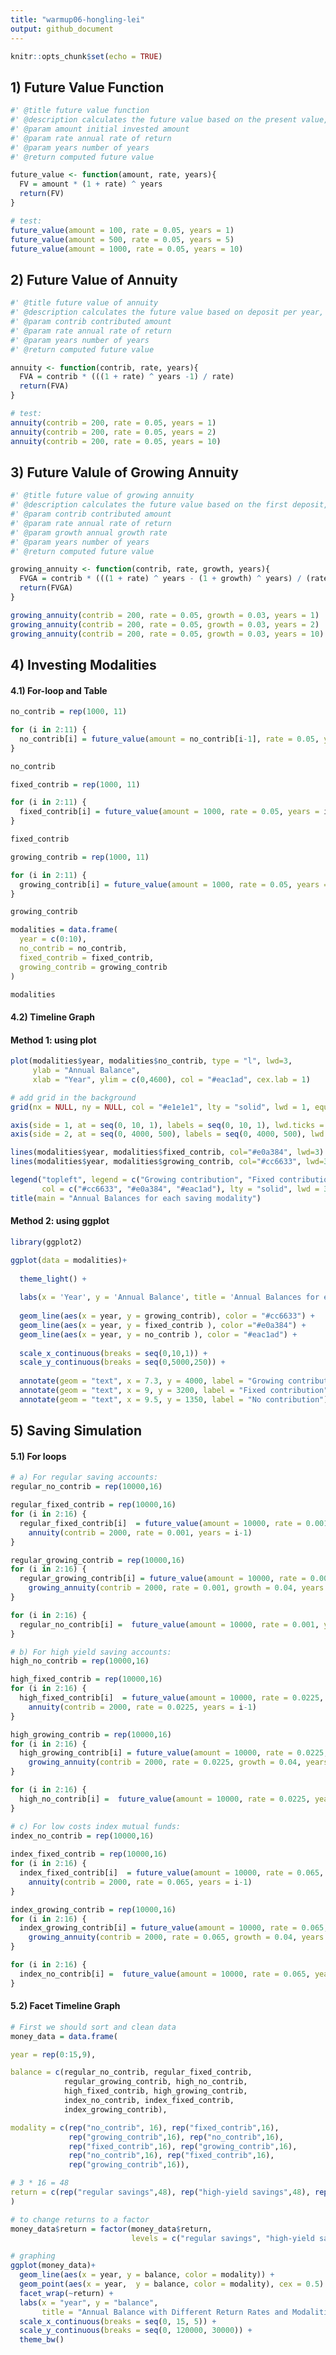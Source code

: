 ```yaml
---
title: "warmup06-hongling-lei"
output: github_document
---
```


```r
knitr::opts_chunk$set(echo = TRUE)
```

## 1) Future Value Function
```r
#' @title future value function
#' @description calculates the future value based on the present value, interest rate and time
#' @param amount initial invested amount
#' @param rate annual rate of return
#' @param years number of years
#' @return computed future value

future_value <- function(amount, rate, years){
  FV = amount * (1 + rate) ^ years
  return(FV)
}

# test:
future_value(amount = 100, rate = 0.05, years = 1) 
future_value(amount = 500, rate = 0.05, years = 5) 
future_value(amount = 1000, rate = 0.05, years = 10)
```


## 2) Future Value of Annuity
```r
#' @title future value of annuity
#' @description calculates the future value based on deposit per year, annual rate of return and time
#' @param contrib contributed amount
#' @param rate annual rate of return
#' @param years number of years
#' @return computed future value

annuity <- function(contrib, rate, years){
  FVA = contrib * (((1 + rate) ^ years -1) / rate)
  return(FVA)
}

# test:
annuity(contrib = 200, rate = 0.05, years = 1) 
annuity(contrib = 200, rate = 0.05, years = 2) 
annuity(contrib = 200, rate = 0.05, years = 10)
```

## 3) Future Valule of Growing Annuity
```r
#' @title future value of growing annuity
#' @description calculates the future value based on the first deposit, annual rate of return, growth rate and time
#' @param contrib contributed amount
#' @param rate annual rate of return
#' @param growth annual growth rate
#' @param years number of years
#' @return computed future value

growing_annuity <- function(contrib, rate, growth, years){
  FVGA = contrib * (((1 + rate) ^ years - (1 + growth) ^ years) / (rate - growth))
  return(FVGA)
}

growing_annuity(contrib = 200, rate = 0.05, growth = 0.03, years = 1)
growing_annuity(contrib = 200, rate = 0.05, growth = 0.03, years = 2)
growing_annuity(contrib = 200, rate = 0.05, growth = 0.03, years = 10)
```

## 4) Investing Modalities
#### 4.1) For-loop and Table
```r
no_contrib = rep(1000, 11)

for (i in 2:11) {
  no_contrib[i] = future_value(amount = no_contrib[i-1], rate = 0.05, years = 1)
}

no_contrib
```

```r
fixed_contrib = rep(1000, 11)

for (i in 2:11) {
  fixed_contrib[i] = future_value(amount = 1000, rate = 0.05, years = i-1) + annuity(contrib = 200, rate = 0.05, years = i-1)
}

fixed_contrib
```

```r
growing_contrib = rep(1000, 11)

for (i in 2:11) {
  growing_contrib[i] = future_value(amount = 1000, rate = 0.05, years = i-1) + growing_annuity(contrib = 200, rate = 0.05, growth = 0.03, years = i-1)
}

growing_contrib
```

```r
modalities = data.frame(
  year = c(0:10),
  no_contrib = no_contrib,
  fixed_contrib = fixed_contrib,
  growing_contrib = growing_contrib
)

modalities
```

#### 4.2) Timeline Graph
#### Method 1: using plot
```r
plot(modalities$year, modalities$no_contrib, type = "l", lwd=3,
     ylab = "Annual Balance",
     xlab = "Year", ylim = c(0,4600), col = "#eac1ad", cex.lab = 1)

# add grid in the background
grid(nx = NULL, ny = NULL, col = "#e1e1e1", lty = "solid", lwd = 1, equilogs = TRUE)

axis(side = 1, at = seq(0, 10, 1), labels = seq(0, 10, 1), lwd.ticks = 0.5, tcl = 0.2)
axis(side = 2, at = seq(0, 4000, 500), labels = seq(0, 4000, 500), lwd.ticks = 0.5, tcl = 0.2)

lines(modalities$year, modalities$fixed_contrib, col="#e0a384", lwd=3)
lines(modalities$year, modalities$growing_contrib, col="#cc6633", lwd=3)

legend("topleft", legend = c("Growing contribution", "Fixed contribution", "No contribution"), 
       col = c("#cc6633", "#e0a384", "#eac1ad"), lty = "solid", lwd = 3, cex = 1)
title(main = "Annual Balances for each saving modality")
```

#### Method 2: using ggplot
```r
library(ggplot2)

ggplot(data = modalities)+
  
  theme_light() +
  
  labs(x = 'Year', y = 'Annual Balance', title = 'Annual Balances for each saving modality') +
  
  geom_line(aes(x = year, y = growing_contrib), color = "#cc6633") +
  geom_line(aes(x = year, y = fixed_contrib ), color ="#e0a384") +
  geom_line(aes(x = year, y = no_contrib ), color = "#eac1ad") +
  
  scale_x_continuous(breaks = seq(0,10,1)) +
  scale_y_continuous(breaks = seq(0,5000,250)) +
  
  annotate(geom = "text", x = 7.3, y = 4000, label = "Growing contribution") +
  annotate(geom = "text", x = 9, y = 3200, label = "Fixed contribution") +
  annotate(geom = "text", x = 9.5, y = 1350, label = "No contribution")
```

## 5) Saving Simulation
#### 5.1) For loops
```r
# a) For regular saving accounts:
regular_no_contrib = rep(10000,16)

regular_fixed_contrib = rep(10000,16)
for (i in 2:16) {
  regular_fixed_contrib[i]  = future_value(amount = 10000, rate = 0.001, years = i-1) +
    annuity(contrib = 2000, rate = 0.001, years = i-1)
}

regular_growing_contrib = rep(10000,16)
for (i in 2:16) {
  regular_growing_contrib[i] = future_value(amount = 10000, rate = 0.001, years = i-1) +
    growing_annuity(contrib = 2000, rate = 0.001, growth = 0.04, years = i-1)
}

for (i in 2:16) {
  regular_no_contrib[i] =  future_value(amount = 10000, rate = 0.001, years = i-1)
}
```

```r
# b) For high yield saving accounts:
high_no_contrib = rep(10000,16) 

high_fixed_contrib = rep(10000,16)
for (i in 2:16) {
  high_fixed_contrib[i]  = future_value(amount = 10000, rate = 0.0225, years = i-1) +
    annuity(contrib = 2000, rate = 0.0225, years = i-1)
}

high_growing_contrib = rep(10000,16)
for (i in 2:16) {
  high_growing_contrib[i] = future_value(amount = 10000, rate = 0.0225, years = i-1) + 
    growing_annuity(contrib = 2000, rate = 0.0225, growth = 0.04, years = i-1)
}

for (i in 2:16) {
  high_no_contrib[i] =  future_value(amount = 10000, rate = 0.0225, years = i-1)
}
```

```r
# c) For low costs index mutual funds:
index_no_contrib = rep(10000,16) 
  
index_fixed_contrib = rep(10000,16)
for (i in 2:16) {
  index_fixed_contrib[i]  = future_value(amount = 10000, rate = 0.065, years = i-1) + 
    annuity(contrib = 2000, rate = 0.065, years = i-1)
}

index_growing_contrib = rep(10000,16)
for (i in 2:16) {
  index_growing_contrib[i] = future_value(amount = 10000, rate = 0.065, years = i-1) + 
    growing_annuity(contrib = 2000, rate = 0.065, growth = 0.04, years = i-1)
}

for (i in 2:16) {
  index_no_contrib[i] =  future_value(amount = 10000, rate = 0.065, years = i-1)
}
```

#### 5.2) Facet Timeline Graph
```r
# First we should sort and clean data
money_data = data.frame(

year = rep(0:15,9),

balance = c(regular_no_contrib, regular_fixed_contrib, 
            regular_growing_contrib, high_no_contrib, 
            high_fixed_contrib, high_growing_contrib, 
            index_no_contrib, index_fixed_contrib, 
            index_growing_contrib),

modality = c(rep("no_contrib", 16), rep("fixed_contrib",16),
             rep("growing_contrib",16), rep("no_contrib",16), 
             rep("fixed_contrib",16), rep("growing_contrib",16),
             rep("no_contrib",16), rep("fixed_contrib",16), 
             rep("growing_contrib",16)),

# 3 * 16 = 48
return = c(rep("regular savings",48), rep("high-yield savings",48), rep("index fund",48))
)

# to change returns to a factor
money_data$return = factor(money_data$return, 
                           levels = c("regular savings", "high-yield savings", "index fund"))
```

```r
# graphing
ggplot(money_data)+
  geom_line(aes(x = year, y = balance, color = modality)) +
  geom_point(aes(x = year,  y = balance, color = modality), cex = 0.5) +
  facet_wrap(~return) +
  labs(x = "year", y = "balance", 
       title = "Annual Balance with Different Return Rates and Modalities") +
  scale_x_continuous(breaks = seq(0, 15, 5)) +
  scale_y_continuous(breaks = seq(0, 120000, 30000)) +
  theme_bw()
```












